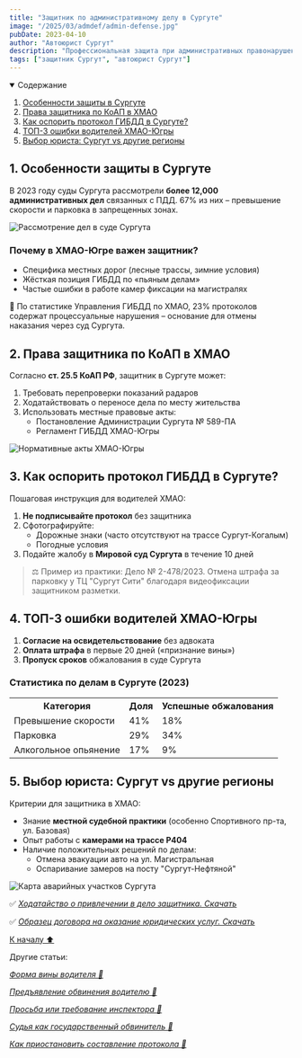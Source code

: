```yaml
---
title: "Защитник по административному делу в Сургуте"
image: "/2025/03/admdef/admin-defense.jpg"
pubDate: 2023-04-10
author: "Автоюрист Сургут"
description: "Профессиональная защита при административных правонарушениях в Сургуте и ХМАО-Югре. Как выбрать адвоката, права защитника и региональные особенности дел."
tags: ["защитник Сургут", "автоюрист Сургут"]
---
```



<details open>
  <summary>
    <span>Содержание</span>
  </summary>
  <ol>
    <li>
      <a href="#one">Особенности защиты в Сургуте</a>
    </li>
    <li>
      <a href="#two">Права защитника по КоАП в ХМАО</a>
    </li>
    <li>
      <a href="#three">Как оспорить протокол ГИБДД в Сургуте?</a>
    </li>
    <li>
      <a href="#four">ТОП-3 ошибки водителей ХМАО-Югры</a>
    </li>
    <li>
      <a href="#five">Выбор юриста: Сургут vs другие регионы</a>
    </li>
  </ol>
</details>

<section id="one">

## 1. Особенности защиты в Сургуте

В 2023 году суды Сургута рассмотрели **более 12,000 административных дел** связанных с ПДД. 67% из них – превышение скорости и парковка в запрещенных зонах.

<Image
  src="/2025/03/admdef/surgut-court.jpg"
  alt="Рассмотрение дел в суде Сургута"
  counter={1}
/>

### Почему в ХМАО-Югре важен защитник?

- Специфика местных дорог (лесные трассы, зимние условия)
- Жёсткая позиция ГИБДД по «пьяным делам»
- Частые ошибки в работе камер фиксации на магистралях

<div class="zametka">
  🚨 По статистике Управления ГИБДД по ХМАО, 23% протоколов содержат
  процессуальные нарушения – основание для отмены наказания через суд Сургута.
</div>

</section>

<section id="two">

## **2. Права защитника по КоАП в ХМАО**

Согласно **ст. 25.5 КоАП РФ**, защитник в Сургуте может:

1. Требовать перепроверки показаний радаров
2. Ходатайствовать о переносе дела по месту жительства
3. Использовать местные правовые акты:
   - Постановление Администрации Сургута № 589-ПА
   - Регламент ГИБДД ХМАО-Югры

<Image
  src="/2025/03/admdef/hmao-law.jpg"
  alt="Нормативные акты ХМАО-Югры"
  counter={2}
/>

</section>

<section id="three">

## **3. Как оспорить протокол ГИБДД в Сургуте?**

Пошаговая инструкция для водителей ХМАО:

1. **Не подписывайте протокол** без защитника
2. Сфотографируйте:
   - Дорожные знаки (часто отсутствуют на трассе Сургут-Когалым)
   - Погодные условия
3. Подайте жалобу в **Мировой суд Сургута** в течение 10 дней

> ⚖️ Пример из практики: Дело № 2-478/2023. Отмена штрафа за парковку у ТЦ "Сургут Сити" благодаря видеофиксации защитником разметки.

</section>

<section id="four">

## **4. ТОП-3 ошибки водителей ХМАО-Югры**

1. **Согласие на освидетельствование** без адвоката
2. **Оплата штрафа** в первые 20 дней («признание вины»)
3. **Пропуск сроков** обжалования в суде Сургута

<div class="stat-block">
  <h3>Статистика по делам в Сургуте (2023)</h3>
  <table>
    <tr>
      <th>Категория</th>
      <th>Доля</th>
      <th>Успешные обжалования</th>
    </tr>
    <tr>
      <td>Превышение скорости</td>
      <td>41%</td>
      <td>18%</td>
    </tr>
    <tr>
      <td>Парковка</td>
      <td>29%</td>
      <td>34%</td>
    </tr>
    <tr>
      <td>Алкогольное опьянение</td>
      <td>17%</td>
      <td>9%</td>
    </tr>
  </table>
</div>

</section>

<section id="five">

## **5. Выбор юриста: Сургут vs другие регионы**

Критерии для защитника в ХМАО:

- Знание **местной судебной практики** (особенно Спортивного пр-та, ул. Базовая)
- Опыт работы с **камерами на трассе Р404**
- Наличие положительных решений по делам:
  - Отмена эвакуации авто на ул. Магистральная
  - Оспаривание замеров на посту "Сургут-Нефтяной"

<Image
  src="/2025/03/admdef/surgut-map.jpg"
  alt="Карта аварийных участков Сургута"
  counter={3}
/>

</section>

<div class="docs-download">

✅ _[Ходатайство о привлечении в дело защитника. Скачать](https://galaxy-link.space/8Y4h)_

✅ _[Образец договора на оказание юридических услуг. Скачать](https://galaxy-link.space/81UAnV)_

</div>

<a href="#title" class="ArrowTop">
  К началу ⬆️
</a>
<br />

<p class="articles">Другие статьи:</p>

<div class="articles-list">

_[Форма вины водителя 📖](forma-viny-voditelya)_

_[Предъявление обвинения водителю 📖](preduyavlenie-obvineniya-voditelyu)_

_[Просьба или требование инспектора 📖](prosba-ili-trebovanie-inspektora)_

_[Судья как государственный обвинитель 📖](sudya-gosudarstvennyj-obvinitel)_

_[Как приостановить составление протокола 📖](kak-priostanovit-sostavlenie-protokola)_

</div>
